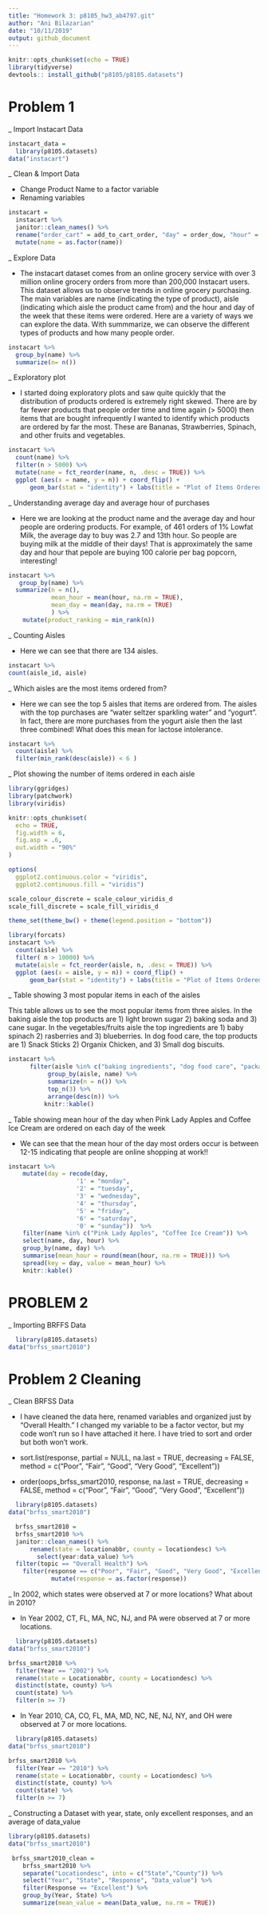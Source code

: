 ```yaml
---
title: "Homework 3: p8105_hw3_ab4797.git"
author: "Ani Bilazarian"
date: "10/11/2019"
output: github_document
---
```


```r
knitr::opts_chunk$set(echo = TRUE)
library(tidyverse)
devtools:: install_github("p8105/p8105.datasets")
```

# Problem 1

_ Import Instacart Data
```r
instacart_data = 
  library(p8105.datasets)
data("instacart") 
```

_ Clean & Import Data 

* Change Product Name to a factor variable
* Renaming variables

```r
instacart = 
  instacart %>% 
  janitor::clean_names() %>% 
  rename("order_cart" = add_to_cart_order, "day" = order_dow, "hour" = order_hour_of_day, "name" = product_name) %>% 
  mutate(name = as.factor(name))
```

_ Explore Data 

* The instacart dataset comes from an online grocery service with over 3 million online grocery orders from more than 200,000 Instacart users. This dataset allows us to observe trends in online grocery purchasing. The main variables are name (indicating the type of product), aisle (indicating which aisle the product came from) and the hour and day of the week that these items were ordered. Here are a variety of ways we can explore the data. With summmarize, we can observe the different types of products and how many people order. 

```r
instacart %>% 
  group_by(name) %>% 
  summarize(n= n())
```

_ Exploratory plot

* I started doing exploratory plots and saw quite quickly that the distribution of products ordered is extremely right skewed. There are by far fewer products that people order time and time again (> 5000) then items that are bought infrequently I wanted to identify which products are ordered by far the most. These are Bananas, Strawberries, Spinach, and other fruits and vegetables. 

```r
instacart %>% 
  count(name) %>% 
  filter(n > 5000) %>% 
  mutate(name = fct_reorder(name, n, .desc = TRUE)) %>% 
  ggplot (aes(x = name, y = n)) + coord_flip() + 
	  geom_bar(stat = "identity") + labs(title = "Plot of Items Ordered for each Aisle", x = "Aisle ", y = "number of orders")
```


_ Understanding average day and average hour of purchases

* Here we are looking at the product name and the average day and hour people are ordering products. For example, of 461 orders of 1% Lowfat Milk, the average day to buy was 2.7 and 13th hour. So people are buying milk at the middle of their days! That is approximately the same day and hour that pepole are buying 100 calorie per bag popcorn, interesting! 

```r
instacart %>% 
   group_by(name) %>% 
  summarize(n = n(),
            mean_hour = mean(hour, na.rm = TRUE), 
            mean_day = mean(day, na.rm = TRUE)
            ) %>% 
    mutate(product_ranking = min_rank(n))
```


_ Counting Aisles 

* Here we can see that there are 134 aisles. 

```r
instacart %>% 
count(aisle_id, aisle)
```

_ Which aisles are the most items ordered from? 

* Here we can see the top 5 aisles that items are ordered from. The aisles with the top purchases are "water seltzer sparkling water" and "yogurt". In fact, there are more purchases from the yogurt aisle then the last three combined! What does this mean for lactose intolerance. 

```r
instacart %>% 
  count(aisle) %>%
  filter(min_rank(desc(aisle)) < 6 )
```



_ Plot showing the number of items ordered in each aisle 

```r
library(ggridges)
library(patchwork)
library(viridis)

knitr::opts_chunk$set(
  echo = TRUE,
  fig.width = 6,
  fig.asp = .6,
  out.width = "90%"
)

options(
  ggplot2.continuous.color = "viridis",
  ggplot2.continuous.fill = "viridis")

scale_colour_discrete = scale_colour_viridis_d
scale_fill_discrete = scale_fill_viridis_d

theme_set(theme_bw() + theme(legend.position = "bottom"))
```


```r
library(forcats)
instacart %>% 
  count(aisle) %>% 
  filter( n > 10000) %>% 
  mutate(aisle = fct_reorder(aisle, n, .desc = TRUE)) %>% 
  ggplot (aes(x = aisle, y = n)) + coord_flip() + 
	  geom_bar(stat = "identity") + labs(title = "Plot of Items Ordered for each Aisle", x = "Aisle ", y = "number of orders")
```


_ Table showing 3 most popular items in each of the aisles 

This table allows us to see the most popular items from three aisles. In the baking aisle the top products are 1) light brown sugar 2) baking soda and 3) cane sugar. In the vegetables/fruits aisle the top ingredients are 1) baby spinach 2) rasberries and 3) blueberries. In dog food care, the top products are 1) Snack Sticks 2) Organix Chicken, and 3) Small dog biscuits. 

```r
instacart %>% 
      filter(aisle %in% c("baking ingredients", "dog food care", "packaged vegetables fruits")) %>% 
           group_by(aisle, name) %>% 
           summarize(n = n()) %>% 
           top_n(3) %>% 
           arrange(desc(n)) %>% 
          knitr::kable()
```

_ Table showing mean hour of the day when Pink Lady Apples and Coffee Ice Cream are ordered on each day of the week

* We can see that the mean hour of the day most orders occur is between 12-15 indicating that people are online shopping at work!! 

```r
instacart %>% 
    mutate(day = recode(day,
                   '1' = "monday", 
                   '2' = "tuesday", 
                   '3' = "wednesday", 
                   '4' = "thursday", 
                   '5' = "friday",
                   '6' = "saturday", 
                   '0' = "sunday"))  %>% 
    filter(name %in% c("Pink Lady Apples", "Coffee Ice Cream")) %>% 
    select(name, day, hour) %>% 
    group_by(name, day) %>% 
    summarise(mean_hour = round(mean(hour, na.rm = TRUE))) %>% 
    spread(key = day, value = mean_hour) %>% 
    knitr::kable()
```

# PROBLEM 2 


_ Importing BRFFS Data

```r
  library(p8105.datasets)
data("brfss_smart2010") 
```

# Problem 2 Cleaning
_ Clean BRFSS Data 

* I have cleaned the data here, renamed variables and organized just by "Overall Health." I changed my variable to be a factor vector, but my code won't run so I have attached it here. I have tried to sort and order but both won't work. 

+ sort.list(response, partial = NULL, na.last = TRUE, decreasing = FALSE, method = c("Poor", "Fair", "Good", "Very Good", "Excellent"))
 
 + order(oops_brfss_smart2010, response, na.last = TRUE, decreasing = FALSE, method = c("Poor", "Fair", "Good", "Very Good", "Excellent"))

```r
  library(p8105.datasets)
data("brfss_smart2010") 

  brfss_smart2010 = 
  brfss_smart2010 %>%  
  janitor::clean_names() %>% 
      rename(state = locationabbr, county = locationdesc) %>% 
        select(year:data_value) %>% 
  filter(topic == "Overall Health") %>% 
    filter(response == c("Poor", "Fair", "Good", "Very Good", "Excellent")) %>%
            mutate(response = as.factor(response))
```


_ In 2002, which states were observed at 7 or more locations? What about in 2010?

* In Year 2002, CT, FL, MA, NC, NJ, and PA were observed at 7 or more locations. 

```r
  library(p8105.datasets)
data("brfss_smart2010")  

brfss_smart2010 %>% 
  filter(Year == "2002") %>% 
  rename(state = Locationabbr, county = Locationdesc) %>% 
  distinct(state, county) %>% 
  count(state) %>% 
  filter(n >= 7) 
```

* In Year 2010, CA, CO, FL, MA, MD, NC, NE, NJ, NY, and OH were observed at 7 or more locations. 

```r
  library(p8105.datasets)
data("brfss_smart2010")  

brfss_smart2010 %>% 
  filter(Year == "2010") %>% 
  rename(state = Locationabbr, county = Locationdesc) %>% 
  distinct(state, county) %>% 
  count(state) %>% 
  filter(n >= 7) 
```

_ Constructing a Dataset with year, state, only excellent responses, and an average of data_value 

```r
library(p8105.datasets)
data("brfss_smart2010")

 brfss_smart2010_clean = 
    brfss_smart2010 %>%  
    separate("Locationdesc", into = c("State","County")) %>% 
    select("Year", "State", "Response", "Data_value") %>% 
    filter(Response == "Excellent") %>% 
    group_by(Year, State) %>% 
    summarize(mean_value = mean(Data_value, na.rm = TRUE))
```



